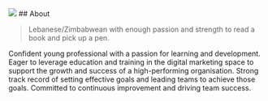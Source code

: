 
<div className="centeredContainerMobile">
<div className="centerContainer centeredContainer">
  <img className="applicationIcon otherIcon" src="/social-media.png"  />
## About
</div>

> Lebanese/Zimbabwean with enough passion and strength to read a book and pick up a pen.

Confident young professional with a passion for learning and development. Eager to leverage education and training in the digital marketing space to support the growth and success of a high-performing organisation. Strong track record of setting effective goals and leading teams to achieve those goals. Committed to continuous improvement and driving team success.
</div>

